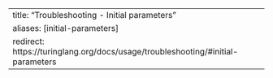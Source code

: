 ---
title: "Troubleshooting - Initial parameters"
aliases: [initial-parameters]
redirect: https://turinglang.org/docs/usage/troubleshooting/#initial-parameters
---